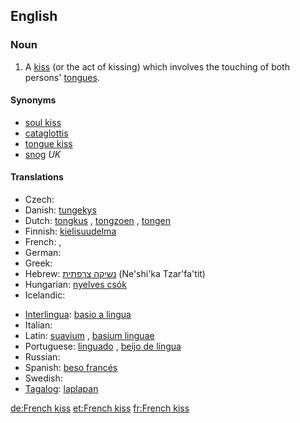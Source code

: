 ==English==

===Noun===
{{en-noun|sg=[[French]] [[kiss]]|pl=French kisses}}

# A [[kiss]] (or the act of kissing) which involves the touching of both persons' [[tongue]]s.

====Synonyms====
* [[soul kiss]]
* [[cataglottis]]
* [[tongue kiss]]
* [[snog]] ''UK''

====Translations====
{{trans-top|tongue kiss}}
* Czech: {{t-|cs|francouzský polibek|m}}
* Danish: [[tungekys]]
* Dutch: [[tongkus]] {{m}}, [[tongzoen]] {{m}}, [[tongen]]
* Finnish: [[kielisuudelma]]
* French: {{t+|fr|patin|m}},  {{t|fr|pelle|f}}
* German: {{t+|de|Zungenkuss|m}}
* Greek: {{t|el|γλωσσόφιλο (informal)|n|tr=glosófilo|sc=Grek}}
* Hebrew: [[נשיקה צרפתית]] (Ne'shi'ka Tzar'fa'tit)
* Hungarian: [[nyelves csók]]
* Icelandic: {{t-|is|sleikur|m}}
{{trans-mid}}
* [[Interlingua]]: [[basio a lingua]]
* Italian: {{t-|it|slinguata|f}}
* Latin: [[suavium]] {{n}}, [[basium linguae]] {{n}}
* Portuguese: [[linguado]] {{m}}, [[beijo de língua]] {{m}}
* Russian: {{t-|ru|французский поцелуй|m|sc=Cyrl}}
* Spanish: [[beso francés]] {{m}}
* Swedish: {{t-|sv|tungkyss|c}}
* [[Tagalog]]: [[laplapan]]
{{trans-bottom}}

[[de:French kiss]]
[[et:French kiss]]
[[fr:French kiss]]